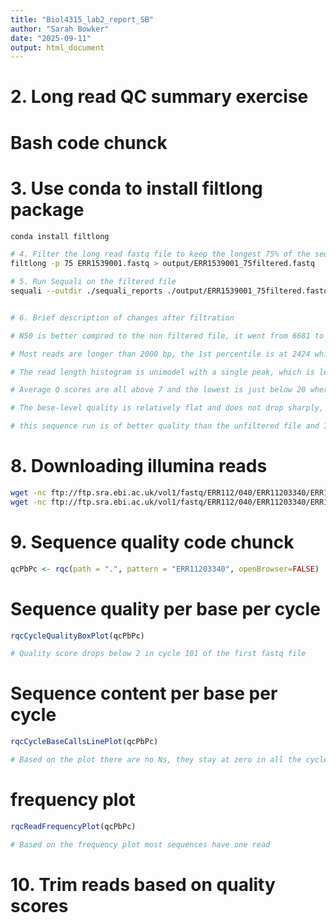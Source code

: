 ```yaml
---
title: "Biol4315_lab2_report_SB"
author: "Sarah Bowker"
date: "2025-09-11"
output: html_document
---
```


# 2. Long read QC summary exercise

# Bash code chunck
# 3. Use conda to install filtlong package
```bash
conda install filtlong

# 4. Filter the long read fastq file to keep the longest 75% of the sequesnce
filtlong -p 75 ERR1539001.fastq > output/ERR1539001_75filtered.fastq

# 5. Run Sequali on the filtered file
sequali --outdir ./sequali_reports ./output/ERR1539001_75filtered.fastq


# 6. Brief description of changes after filtration

# N50 is better compred to the non filtered file, it went from 6681 to 7371

# Most reads are longer than 2000 bp, the 1st percentile is at 2424 which is higher than the 25th percentile from the unfiltered file

# The read length histogram is unimodel with a single peak, which is less wide than the unfiltered file but doesn't have the second small peak of smaller length reads the unfiltered file had

# Average Q scores are all above 7 and the lowest is just below 20 whereas the unfiltered file some Q scores went below 10.

# The bese-level quality is relatively flat and does not drop sharply, more flat than the unfiltered file

# this sequence run is of better quality than the unfiltered file and I would use it in down stream analysis

```

# 8. Downloading illumina reads
```bash

wget -nc ftp://ftp.sra.ebi.ac.uk/vol1/fastq/ERR112/040/ERR11203340/ERR11203340_1.fastq.gz
wget -nc ftp://ftp.sra.ebi.ac.uk/vol1/fastq/ERR112/040/ERR11203340/ERR11203340_2.fastq.gz
```

# 9. Sequence quality code chunck
```r
qcPbPc <- rqc(path = ".", pattern = "ERR11203340", openBrowser=FALSE)
```

# Sequence quality per base per cycle
```r
rqcCycleQualityBoxPlot(qcPbPc)

# Quality score drops below 2 in cycle 101 of the first fastq file
```

# Sequence content per base per cycle
```r
rqcCycleBaseCallsLinePlot(qcPbPc)

# Based on the plot there are no Ns, they stay at zero in all the cycles
```

# frequency plot
```r
rqcReadFrequencyPlot(qcPbPc)

# Based on the frequency plot most sequences have one read 
```

# 10. Trim reads based on quality scores 
```r
```
